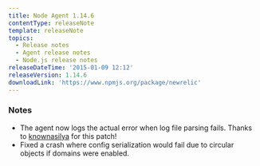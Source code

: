 ```yaml
---
title: Node Agent 1.14.6
contentType: releaseNote
template: releaseNote
topics:
  - Release notes
  - Agent release notes
  - Node.js release notes
releaseDateTime: '2015-01-09 12:12'
releaseVersion: 1.14.6
downloadLink: 'https://www.npmjs.org/package/newrelic'
---
```


### Notes

* The agent now logs the actual error when log file parsing fails. Thanks to [knownasilya](https://github.com/knownasilya) for this patch!
* Fixed a crash where config serialization would fail due to circular objects if domains were enabled.
